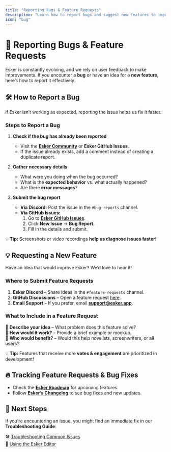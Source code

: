 ```yaml
---
title: "Reporting Bugs & Feature Requests"
description: "Learn how to report bugs and suggest new features to improve Esker."
icon: "bug"
---
```


# 🐞 Reporting Bugs & Feature Requests  

Esker is constantly evolving, and we rely on user feedback to make improvements. If you encounter a **bug** or have an idea for a **new feature**, here’s how to report it effectively.

## 🛠️ **How to Report a Bug**  

If Esker isn’t working as expected, reporting the issue helps us fix it faster.  

### **Steps to Report a Bug**  
1. **Check if the bug has already been reported**  
   - Visit the **[Esker Community](https://discord.gg/eskerapp)** or **Esker GitHub Issues**.  
   - If the issue already exists, add a comment instead of creating a duplicate report.  

2. **Gather necessary details**  
   - What were you doing when the bug occurred?  
   - What is the **expected behavior** vs. what actually happened?  
   - Are there **error messages**?  

3. **Submit the bug report**  
   - **Via Discord:** Post the issue in the `#bug-reports` channel.  
   - **Via GitHub Issues:**  
     1. Go to **[Esker GitHub Issues](https://github.com/eskerapp/issues)**.  
     2. Click **New Issue** → **Bug Report**.  
     3. Fill in the details and submit.  

💡 **Tip:** Screenshots or video recordings **help us diagnose issues faster**!

## 💡 **Requesting a New Feature**  

Have an idea that would improve Esker? We’d love to hear it!  

### **Where to Submit Feature Requests**  
1. **Esker Discord** – Share ideas in the `#feature-requests` channel.  
2. **GitHub Discussions** – Open a feature request [here](https://github.com/eskerapp/discussions).  
3. **Email Support** – If you prefer, email **support@esker.app**.  

### **What to Include in a Feature Request**  
🔹 **Describe your idea** – What problem does this feature solve?  
🔹 **How would it work?** – Provide a brief example or mockup.  
🔹 **Who would benefit?** – Would this help novelists, screenwriters, or all users?  

💡 **Tip:** Features that receive more **votes & engagement** are prioritized in development!  

## 🔥 **Tracking Feature Requests & Bug Fixes**  

- Check the **[Esker Roadmap](/changelog/upcoming-features)** for upcoming features.  
- Follow **[Esker’s Changelog](/changelog/latest-features)** to see bug fixes and new updates.  

## 🎯 **Next Steps**  

If you're encountering an issue, you might find an immediate fix in our **Troubleshooting Guide**:  

🛠️ [Troubleshooting Common Issues](/troubleshooting/common-issues)  
📖 [Using the Esker Editor](/writing-productivity/editor)  
